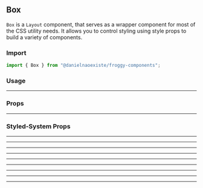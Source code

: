 

## Box

`Box` is a `Layout` component, that serves as a wrapper component for most of the CSS utility needs.
It allows you to control styling using style props to build a variety of components.

### Import

```js
import { Box } from "@danielnaoexiste/froggy-components";
```

### Usage

<Canvas>
  <Story id="layout-box--example" />
</Canvas>

<hr />

### Props

<hr />

### Styled-System Props

<hr />

<SpaceDocs />
<hr />
<ColorDocs />
<hr />
<BorderDocs />
<hr />
<LayoutDocs />
<hr />
<FlexboxDocs />
<hr />
<PositionDocs />
<hr />
<ShadowDocs />
<hr />
<TypographyDocs />
<hr />
<BackgroundDocs />
